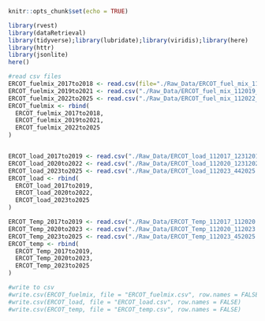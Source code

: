 ```r
knitr::opts_chunk$set(echo = TRUE)
```

```r
library(rvest)
library(dataRetrieval)
library(tidyverse);library(lubridate);library(viridis);library(here)
library(httr)
library(jsonlite)
here()
```

```r
#read csv files
ERCOT_fuelmix_2017to2018 <- read.csv(file="./Raw_Data/ERCOT_fuel_mix_112017_12312018.csv")
ERCOT_fuelmix_2019to2021 <- read.csv("./Raw_Data/ERCOT_fuel_mix_112019_12312021.csv")
ERCOT_fuelmix_2022to2025 <- read.csv("./Raw_Data/ERCOT_fuel_mix_112022_442025.csv")
ERCOT_fuelmix <- rbind(
  ERCOT_fuelmix_2017to2018,
  ERCOT_fuelmix_2019to2021,
  ERCOT_fuelmix_2022to2025
)


ERCOT_load_2017to2019 <- read.csv("./Raw_Data/ERCOT_load_112017_12312019.csv")
ERCOT_load_2020to2022 <- read.csv("./Raw_Data/ERCOT_load_112020_12312022.csv")
ERCOT_load_2023to2025 <- read.csv("./Raw_Data/ERCOT_load_112023_442025.csv")
ERCOT_load <- rbind(
  ERCOT_load_2017to2019,
  ERCOT_load_2020to2022,
  ERCOT_load_2023to2025
)

ERCOT_Temp_2017to2019 <- read.csv("./Raw_Data/ERCOT_Temp_112017_112020.csv")
ERCOT_Temp_2020to2023 <- read.csv("./Raw_Data/ERCOT_Temp_112020_112023.csv")
ERCOT_Temp_2023to2025 <- read.csv("./Raw_Data/ERCOT_Temp_112023_452025.csv")
ERCOT_temp <- rbind(
  ERCOT_Temp_2017to2019,
  ERCOT_Temp_2020to2023,
  ERCOT_Temp_2023to2025
)

#write to csv
#write.csv(ERCOT_fuelmix, file = "ERCOT_fuelmix.csv", row.names = FALSE)
#write.csv(ERCOT_load, file = "ERCOT_load.csv", row.names = FALSE)
#write.csv(ERCOT_temp, file = "ERCOT_temp.csv", row.names = FALSE)

```
